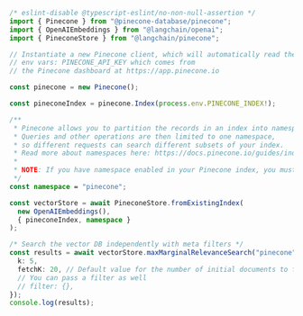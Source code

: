 ```typescript
/* eslint-disable @typescript-eslint/no-non-null-assertion */
import { Pinecone } from "@pinecone-database/pinecone";
import { OpenAIEmbeddings } from "@langchain/openai";
import { PineconeStore } from "@langchain/pinecone";

// Instantiate a new Pinecone client, which will automatically read the
// env vars: PINECONE_API_KEY which comes from
// the Pinecone dashboard at https://app.pinecone.io

const pinecone = new Pinecone();

const pineconeIndex = pinecone.Index(process.env.PINECONE_INDEX!);

/**
 * Pinecone allows you to partition the records in an index into namespaces.
 * Queries and other operations are then limited to one namespace,
 * so different requests can search different subsets of your index.
 * Read more about namespaces here: https://docs.pinecone.io/guides/indexes/use-namespaces
 *
 * NOTE: If you have namespace enabled in your Pinecone index, you must provide the namespace when creating the PineconeStore.
 */
const namespace = "pinecone";

const vectorStore = await PineconeStore.fromExistingIndex(
  new OpenAIEmbeddings(),
  { pineconeIndex, namespace }
);

/* Search the vector DB independently with meta filters */
const results = await vectorStore.maxMarginalRelevanceSearch("pinecone", {
  k: 5,
  fetchK: 20, // Default value for the number of initial documents to fetch for reranking.
  // You can pass a filter as well
  // filter: {},
});
console.log(results);
```
